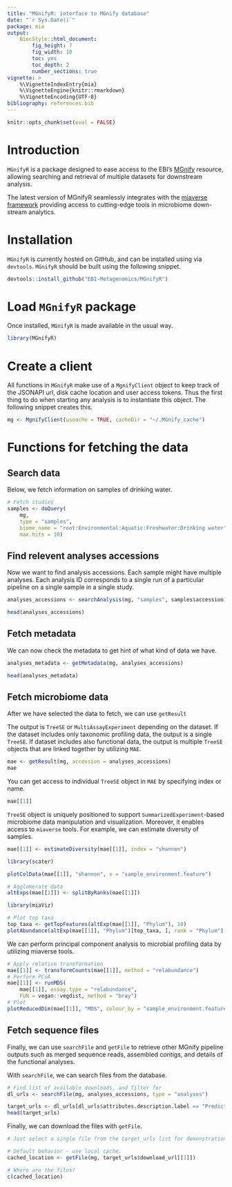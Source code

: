 ```yaml
---
title: "MGnifyR: interface to MGnify database"
date: "`r Sys.Date()`"
package: mia
output:
    BiocStyle::html_document:
        fig_height: 7
        fig_width: 10
        toc: yes
        toc_depth: 2
        number_sections: true
vignette: >
    %\VignetteIndexEntry{mia}
    %\VignetteEngine{knitr::rmarkdown}
    %\VignetteEncoding{UTF-8}
bibliography: references.bib
---
```


```r
knitr::opts_chunk$set(eval = FALSE)
```

# Introduction

`MGnifyR` is a package designed to ease access to the EBI's
[MGnify](https://www.ebi.ac.uk/metagenomics) resource, allowing searching and
retrieval of multiple datasets for downstream analysis.

The latest version of MGnifyR seamlessly integrates with the
[miaverse framework](https://microbiome.github.io/) providing access to
cutting-edge tools in microbiome down-stream analytics. 

# Installation

`MGnifyR` is currently hosted on GitHub, and can be installed using via
`devtools`. `MGnifyR` should be built using the following snippet.

```r
devtools::install_github("EBI-Metagenomics/MGnifyR")
```

# Load `MGnifyR` package

Once installed, `MGnifyR` is made available in the usual way.

```r
library(MGnifyR)
```

# Create a client

All functions in `MGnifyR` make use of a `MgnifyClient` object to keep track
of the JSONAPI url, disk cache location and user access tokens. Thus the first
thing to do when starting any analysis is to instantiate this object. The
following snippet creates this.

```r
mg <- MgnifyClient(useache = TRUE, cacheDir = "~/.MGnify_cache")
```

# Functions for fetching the data

## Search data

Below, we fetch information on samples of drinking water.

```r
# Fetch studies
samples <- doQuery(
    mg,
    type = "samples",
    biome_name = "root:Environmental:Aquatic:Freshwater:Drinking water",
    max.hits = 10)
```

## Find relevent **analyses** accessions

Now we want to find analysis accessions. Each sample might have multiple
analyses. Each analysis ID corresponds to a single run of a particular pipeline
on a single sample in a single study.

```r
analyses_accessions <- searchAnalysis(mg, "samples", samples$accession)

head(analyses_accessions)
```

## Fetch metadata

We can now check the metadata to get hint of what kind of data we have.

```r
analyses_metadata <- getMetadata(mg, analyses_accessions)

head(analyses_metadata)
```

## Fetch microbiome data

After we have selected the data to fetch, we can use `getResult`

The output is `TreeSE` or `MultiAssayExperiment` depending on the dataset.
If the dataset includes only taxonomic profiling data, the output is a single
`TreeSE`. If dataset includes also functional data, the output is multiple
`TreeSE` objects that are linked together by utilizing `MAE`.

```r
mae <- getResult(mg, accession = analyses_accessions)
mae
```

You can get access to individual `TreeSE` object in `MAE` by specifying
index or name.

```r
mae[[1]]
```

`TreeSE` object is uniquely positioned to support `SummarizedExperiment`-based
microbiome data manipulation and visualization. Moreover, it enables access
to `miaverse` tools. For example, we can estimate diversity of samples.

```r
mae[[1]] <- estimateDiversity(mae[[1]], index = "shannon")

library(scater)

plotColData(mae[[1]], "shannon", x = "sample_environment.feature")
```


```r
# Agglomerate data
altExps(mae[[1]]) <- splitByRanks(mae[[1]])

library(miaViz)

# Plot top taxa
top_taxa <- getTopFeatures(altExp(mae[[1]], "Phylum"), 10)
plotAbundance(altExp(mae[[1]], "Phylum")[top_taxa, ], rank = "Phylum")
```

We can perform principal component analysis to microbial profiling data by
utilizing miaverse tools.

```r
# Apply relative transformation
mae[[1]] <- transformCounts(mae[[1]], method = "relabundance")
# Perform PCoA
mae[[1]] <- runMDS(
    mae[[1]], assay.type = "relabundance",
    FUN = vegan::vegdist, method = "bray")
# Plot
plotReducedDim(mae[[1]], "MDS", colour_by = "sample_environment.feature")
```

## Fetch sequence files
Finally, we can use `searchFile` and `getFile` to retrieve other MGnify
pipeline outputs such as merged sequence reads, assembled contigs, and details
of the functional analyses.

With `searchFile`, we can search files from the database.

```r
# Find list of available downloads, and filter for 
dl_urls <- searchFile(mg, analyses_accessions, type = "analyses")
```

```r
target_urls <- dl_urls[dl_urls$attributes.description.label == "Predicted CDS with annotation",]
head(target_urls)
```

Finally, we can download the files with `getFile`.

```r
# Just select a single file from the target_urls list for demonstration.

# Default behavior - use local cache.
cached_location <- getFile(mg, target_urls$download_url[[1]])

# Where are the files?
c(cached_location)
```
